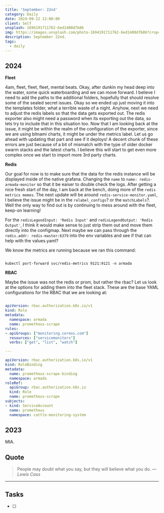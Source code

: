 ```yaml
---
title: 'September: 22nd'
category: Daily
date: 2024-09-22 12:00:00
client: Self
unsplash: 1694191711762-6ed1400d7b86
img: https://images.unsplash.com/photo-1694191711762-6ed1400d7b86?crop=entropy&cs=srgb&fm=jpg&ixid=MnwzNjM5Nzd8MHwxfHJhbmRvbXx8fHx8fHx8fDE2ODE3NDg2ODY&ixlib=rb-4.0.3&q=85
description: September 22nd. 
tags:
  - daily
---
```



## 2024

**Fleet**

4am, fleet, fleet, fleet, mental beats.
Okay, after dunkin my head deep into the water, some quick waterboarding and we can move forward.
I believe I need to add the paths to the additional folders, hopefully that should resolve some of the sealed secret issues.
Okay so we ended up just moving it into the templates folder, what a terrible waste of a night.
Anyhow, next we need to adjust the redis labels so that the data gets exported out.
The redis exporter also might need a password when its exporting out the data, so lets try to include that in this situation too.
Now that I am looking back at the issue, it might be within the realm of the configuration of the exporter, since we are using bitnami charts, it might be under the metrics label.
Let us go ahead with updating that part and see if it deploys!
A decent chunk of these errors are just because of a bit of mismatch with the type of older docker swarm stacks and the latest charts.
I believe this will start to get even more complex once we start to import more 3rd party charts.

**Redis**

Our goal for now is to make sure that the data for the redis instance will be displayed inside of the native grafana.
Changing the `name` to `name: redis-armada-monitor` so that it be eaiser to double check the logs.
After getting a nice fresh start of the day, I am back at the bench, doing more of the `redis metrics memes`.
The next update will be around `redis-service-monitor.yaml`, I believe the issue might be in the `relabel_configs`? or the `matchLabels`?.
Well the only way to find out is by continuing to mess around with the fleet, keep-on learning!

For the `redisLegendInput: 'Redis Input'` and `redisLegendOutput: 'Redis Output'`, I think it would make sense to just strip them out and move them directly into the configmap.
Next maybe we can pass through the `redis.addr: redis-master:6379` into the env variables and see if that can help with the values.yaml?

We know the metrics are running because we ran this command:

```shell

kubectl port-forward svc/redis-metrics 9121:9121 -n armada

```

**RBAC**

Maybe the issue was not the redis or prom, but rather the rbac?
Let us look at the options for adding them into the fleet stack.
These are the base YAML configurations for the RBAC that we are looking at:

```yaml

apiVersion: rbac.authorization.k8s.io/v1
kind: Role
metadata:
  namespace: armada
  name: prometheus-scrape
rules:
- apiGroups: ["monitoring.coreos.com"]
  resources: ["servicemonitors"]
  verbs: ["get", "list", "watch"]

---

apiVersion: rbac.authorization.k8s.io/v1
kind: RoleBinding
metadata:
  name: prometheus-scrape-binding
  namespace: armada
roleRef:
  apiGroup: rbac.authorization.k8s.io
  kind: Role
  name: prometheus-scrape
subjects:
- kind: ServiceAccount
  name: prometheus
  namespace: cattle-monitoring-system

```

<Adsense />

## 2023

MIA.


## Quote

> People may doubt what you say, but they will believe what you do.
> — <cite>Lewis Cass</cite>

---

## Tasks

- [ ]